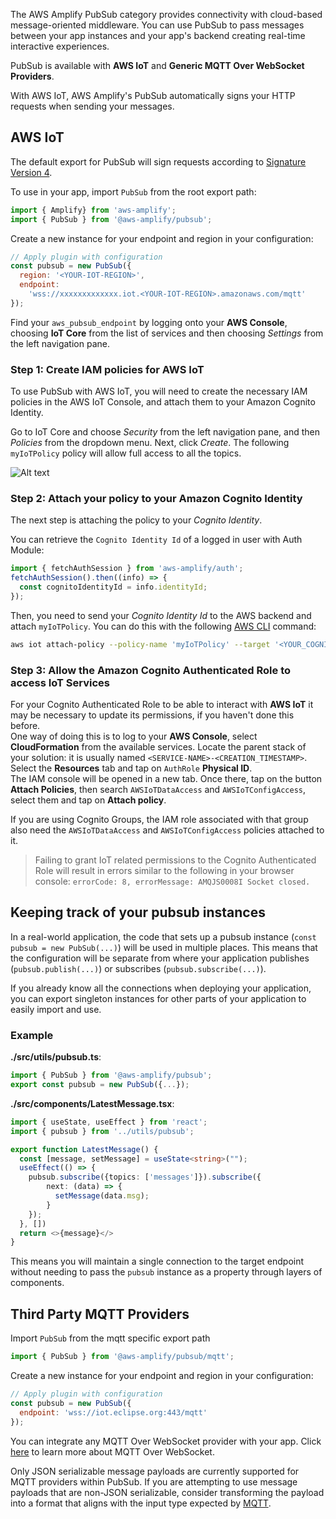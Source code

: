 The AWS Amplify PubSub category provides connectivity with cloud-based message-oriented middleware. You can use PubSub to pass messages between your app instances and your app's backend creating real-time interactive experiences.

PubSub is available with **AWS IoT** and **Generic MQTT Over WebSocket Providers**.

<!-- Do we have CLI support for PubSub? Nope -->

<Callout>
  With AWS IoT, AWS Amplify's PubSub automatically signs your HTTP requests when sending your messages.
</Callout>

## AWS IoT

The default export for PubSub will sign requests according to [Signature Version 4](https://docs.aws.amazon.com/general/latest/gr/signature-version-4.html).

To use in your app, import `PubSub` from the root export path:

```javascript
import { Amplify} from 'aws-amplify';
import { PubSub } from '@aws-amplify/pubsub';
```

Create a new instance for your endpoint and region in your configuration:

```javascript
// Apply plugin with configuration
const pubsub = new PubSub({
  region: '<YOUR-IOT-REGION>',
  endpoint:
    'wss://xxxxxxxxxxxxx.iot.<YOUR-IOT-REGION>.amazonaws.com/mqtt'
});
```

Find your `aws_pubsub_endpoint` by logging onto your **AWS Console**, choosing **IoT Core** from the list of services and then choosing _Settings_ from the left navigation pane.

### Step 1: Create IAM policies for AWS IoT

To use PubSub with AWS IoT, you will need to create the necessary IAM policies in the AWS IoT Console, and attach them to your Amazon Cognito Identity.

Go to IoT Core and choose _Security_ from the left navigation pane, and then _Policies_ from the dropdown menu. Next, click _Create_. The following `myIoTPolicy` policy will allow full access to all the topics.

![Alt text](/images/create-iot-policy.png)

### Step 2: Attach your policy to your Amazon Cognito Identity

The next step is attaching the policy to your _Cognito Identity_.

You can retrieve the `Cognito Identity Id` of a logged in user with Auth Module:

```javascript
import { fetchAuthSession } from 'aws-amplify/auth';
fetchAuthSession().then((info) => {
  const cognitoIdentityId = info.identityId;
});
```

Then, you need to send your _Cognito Identity Id_ to the AWS backend and attach `myIoTPolicy`. You can do this with the following [AWS CLI](https://aws.amazon.com/cli/) command:

```bash
aws iot attach-policy --policy-name 'myIoTPolicy' --target '<YOUR_COGNITO_IDENTITY_ID>'
```

### Step 3: Allow the Amazon Cognito Authenticated Role to access IoT Services

For your Cognito Authenticated Role to be able to interact with **AWS IoT** it may be necessary to update its permissions, if you haven't done this before.  
One way of doing this is to log to your **AWS Console**, select **CloudFormation** from the available services. Locate the parent stack of your solution: it is usually named `<SERVICE-NAME>-<CREATION_TIMESTAMP>`.  
Select the **Resources** tab and tap on `AuthRole` **Physical ID**.  
The IAM console will be opened in a new tab. Once there, tap on the button **Attach Policies**, then search `AWSIoTDataAccess` and `AWSIoTConfigAccess`, select them and tap on **Attach policy**.

If you are using Cognito Groups, the IAM role associated with that group also need the `AWSIoTDataAccess` and `AWSIoTConfigAccess` policies attached to it.

> Failing to grant IoT related permissions to the Cognito Authenticated Role will result in errors similar to the following in your browser console: `errorCode: 8, errorMessage: AMQJS0008I Socket closed.`

## Keeping track of your pubsub instances

In a real-world application, the code that sets up a pubsub instance (`const pubsub = new PubSub(...)`) will be used in multiple places. This means that the configuration will be separate from where your application publishes (`pubsub.publish(...)`) or subscribes (`pubsub.subscribe(...)`).

If you already know all the connections when deploying your application, you can export singleton instances for other parts of your application to easily import and use.

### Example
**./src/utils/pubsub.ts**:
```ts
import { PubSub } from '@aws-amplify/pubsub';
export const pubsub = new PubSub({...});
```

**./src/components/LatestMessage.tsx**:
```ts
import { useState, useEffect } from 'react';
import { pubsub } from '../utils/pubsub';

export function LatestMessage() {
  const [message, setMessage] = useState<string>("");
  useEffect(() => {
    pubsub.subscribe({topics: ['messages']}).subscribe({
        next: (data) => {
          setMessage(data.msg);
        }
    });
  }, [])
  return <>{message}</>
}
```

This means you will maintain a single connection to the target endpoint without needing to pass the `pubsub` instance as a property through layers of components.

## Third Party MQTT Providers

Import `PubSub` from the mqtt specific export path

```javascript
import { PubSub } from '@aws-amplify/pubsub/mqtt';
```

Create a new instance for your endpoint and region in your configuration:

```javascript
// Apply plugin with configuration
const pubsub = new PubSub({
  endpoint: 'wss://iot.eclipse.org:443/mqtt'
});
```

You can integrate any MQTT Over WebSocket provider with your app. Click [here](https://docs.aws.amazon.com/iot/latest/developerguide/protocols.html#mqtt-ws) to learn more about MQTT Over WebSocket.

<Callout>

Only JSON serializable message payloads are currently supported for MQTT providers within PubSub.  If you are attempting to use message payloads that are non-JSON serializable, consider transforming the payload into a format that aligns with the input type expected by 
[MQTT](https://docs.aws.amazon.com/iot/latest/developerguide/mqtt.html).

</Callout>

